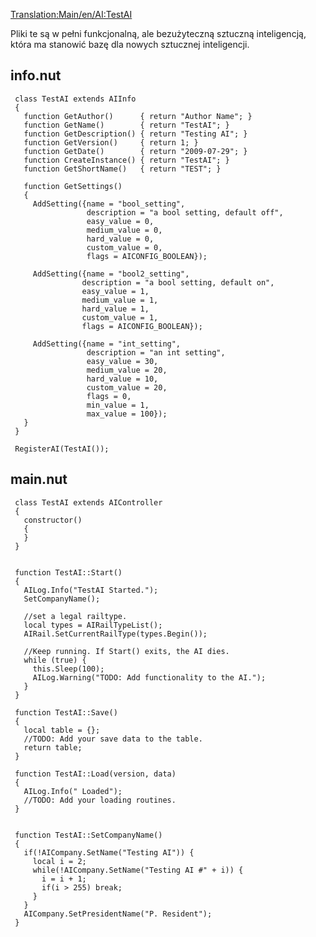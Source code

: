 [[Translation:Main/en/AI:TestAI]]
<!--{{en/NoAI}}-->{{pl/NoAI}}

Pliki te są w pełni funkcjonalną, ale bezużyteczną sztuczną inteligencją, która ma stanowić bazę dla nowych sztucznej inteligencji.

==info.nut==
  
  class TestAI extends AIInfo 
  {
    function GetAuthor()      { return "Author Name"; }
    function GetName()        { return "TestAI"; }
    function GetDescription() { return "Testing AI"; }
    function GetVersion()     { return 1; }
    function GetDate()        { return "2009-07-29"; }
    function CreateInstance() { return "TestAI"; }
    function GetShortName()   { return "TEST"; }
    
    function GetSettings() 
    {
      AddSetting({name = "bool_setting",
                  description = "a bool setting, default off", 
                  easy_value = 0, 
                  medium_value = 0, 
                  hard_value = 0, 
                  custom_value = 0, 
                  flags = AICONFIG_BOOLEAN});
                  
      AddSetting({name = "bool2_setting", 
                 description = "a bool setting, default on", 
                 easy_value = 1, 
                 medium_value = 1, 
                 hard_value = 1, 
                 custom_value = 1, 
                 flags = AICONFIG_BOOLEAN});
                 
      AddSetting({name = "int_setting", 
                  description = "an int setting", 
                  easy_value = 30, 
                  medium_value = 20, 
                  hard_value = 10, 
                  custom_value = 20, 
                  flags = 0, 
                  min_value = 1, 
                  max_value = 100});    	
    }
  }
  
  RegisterAI(TestAI());

==main.nut==
  
  class TestAI extends AIController
  {
    constructor()
    {
    } 
  }
  
  
  function TestAI::Start()
  {
    AILog.Info("TestAI Started.");
    SetCompanyName();
   
    //set a legal railtype. 
    local types = AIRailTypeList();
    AIRail.SetCurrentRailType(types.Begin());
        
    //Keep running. If Start() exits, the AI dies.
    while (true) {
      this.Sleep(100);
      AILog.Warning("TODO: Add functionality to the AI.");
    }
  }
  
  function TestAI::Save()
  {
    local table = {};	
    //TODO: Add your save data to the table.
    return table;
  }
  
  function TestAI::Load(version, data)
  {
    AILog.Info(" Loaded");
    //TODO: Add your loading routines.
  }
  
  
  function TestAI::SetCompanyName()
  {
    if(!AICompany.SetName("Testing AI")) {
      local i = 2;
      while(!AICompany.SetName("Testing AI #" + i)) {
        i = i + 1;
        if(i > 255) break;
      }
    }
    AICompany.SetPresidentName("P. Resident");
  }